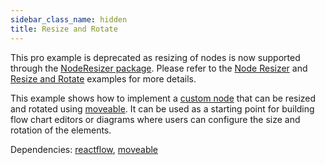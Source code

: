 ```yaml
---
sidebar_class_name: hidden
title: Resize and Rotate
---
```




<ExampleLayout>

<Callout type="warning">

This pro example is deprecated as resizing of nodes is now supported through the [NodeResizer package](/docs/api/nodes/node-resizer). Please refer to the [Node Resizer](/docs/examples/nodes/node-resizer) and [Resize and Rotate](/docs/examples/nodes/resize-rotate) examples for more details.

</Callout>

This example shows how to implement a [custom node](/docs/api/nodes/custom-nodes/) that can be resized and rotated using [moveable](https://daybrush.com/moveable/). It can be used as a starting point for building flow chart editors or diagrams where users can configure the size and rotation of the elements.

Dependencies: [reactflow](https://www.npmjs.com/package/reactflow), [moveable](https://www.npmjs.com/package/moveable)

<ProExampleViewer slug="resize-rotate" />
</ExampleLayout>
